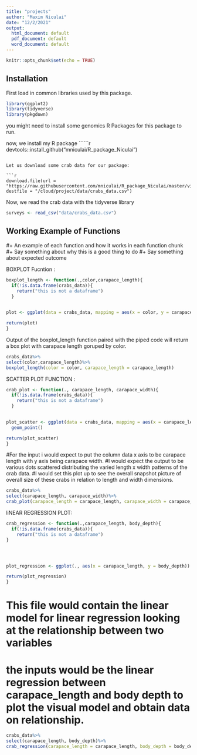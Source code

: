 ```yaml
---
title: "projects"
author: "Maxim Niculai"
date: "12/2/2021"
output:
  html_document: default
  pdf_document: default
  word_document: default
---
```


```r
knitr::opts_chunk$set(echo = TRUE)
```

## Installation

First load in common libraries used by this package. 

```r
library(ggplot2)
library(tidyverse)
library(pkgdown)
```

you might need to install some genomics R Packages for this package to run.

now, we install my R package
``````r
devtools::install_github("mniculai/R_package_Niculai")

```

Let us download some crab data for our package: 

```r
download.file(url = "https://raw.githubusercontent.com/mniculai/R_package_Niculai/master/vignettes/Data/crabs_data.csv", destfile = "/cloud/project/data/crabs_data.csv")

```

Now, we read the crab data with the tidyverse library
```r
surveys <- read_csv("data/crabs_data.csv")
```
## Working Example of Functions 

#+ An example of each function and how it works in each function chunk 
#+ Say something about why this is a good thing to do 
#+ Say something about expected outcome 

BOXPLOT Fucntion :

```r
boxplot_length <- function(.,color,carapace_length){
  if(!is.data.frame(crabs_data)){
    return("this is not a dataframe")
  }
  

plot <- ggplot(data = crabs_data, mapping = aes(x = color, y = carapace_length)) + geom_boxplot(alpha = 0) + geom_jitter(alpha = 0.3, color = "tomato")

return(plot)
}
```

Output of the boxplot_length function paired with the piped code will return a box plot with carapace length goruped by color. 

```r
crabs_data%>%
select(color,carapace_length)%>%
boxplot_length(color = color, carapace_length = carapace_length)
```

SCATTER PLOT FUNCTION :

```r
crab_plot <- function(., carapace_length, carapace_width){
  if(!is.data.frame(crabs_data)){
    return("this is not a dataframe")
  }
  

plot_scatter <- ggplot(data = crabs_data, mapping = aes(x = carapace_length, y = carapace_width)) +
  geom_point()

return(plot_scatter)
}
```

#For the input i would expect to put the column data x axis to be carapace length with y axis being carapace width. 
#I would expect the output to be various dots scattered distributing the varied length x width patterns of the crab data.
#I would set this plot up to see the overall snapshot picture of overall size of these crabs in relation to length and width dimensions.  



```r
crabs_data%>%
select(carapace_length, carapace_width)%>%
crab_plot(carapace_length = carapace_length, carapace_width = carapace_width)
```

liNEAR REGRESSION PLOT: 

```r
crab_regression <- function(.,carapace_length, body_depth){
  if(!is.data.frame(crabs_data)){
    return("this is not a dataframe")
}




plot_regression <- ggplot(., aes(x = carapace_length, y = body_depth)) + geom_point(size=.25) + geom_smooth(method = "lm",color= "blue", size=.5, fill="black")

return(plot_regression)
}
```

# This file would contain the linear model for linear regression looking at the relationship between two variables 
# the inputs would be the linear regression between carapace_length and body depth to plot the visual model and obtain data on relationship. 


```r
crabs_data%>%
select(carapace_length, body_depth)%>%
crab_regression(carapace_length = carapace_length, body_depth = body_depth)
```








